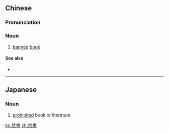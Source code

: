 {{also|禁书}}
==Chinese==
{{zh-forms|s=禁书}}

===Pronunciation===
{{zh-pron
|m=jìnshū
|c=gam3 syu1
|cat=n
}}

===Noun===
{{zh-noun}}

# [[banned]] [[book]]

====See also====
* {{l|cmn|禁片|tr=jìnpiàn}}

----

==Japanese==
{{ja-kanjitab|きん|しょ|yomi=on}}

===Noun===
{{ja-noun|きんしょ}}

# [[prohibited]] book or literature

[[ko:禁書]]
[[zh:禁書]]